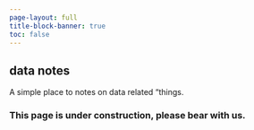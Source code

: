 ```yaml
---
page-layout: full
title-block-banner: true
toc: false
---
```


## data notes

A simple place to notes on data related "things.


### This page is under construction, please bear with us. 

